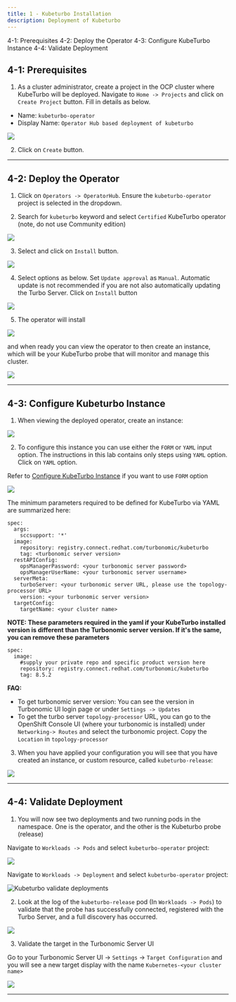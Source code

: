 ```yaml
---
title: 1 - Kubeturbo Installation
description: Deployment of Kubeturbo
---
```

<AnchorLinks>
  <AnchorLink>4-1: Prerequisites</AnchorLink>
  <AnchorLink>4-2: Deploy the Operator</AnchorLink>
  <AnchorLink>4-3: Configure KubeTurbo Instance</AnchorLink>
  <AnchorLink>4-4: Validate Deployment</AnchorLink>
</AnchorLinks>

## 4-1: Prerequisites

1) As a cluster administrator, create a project in the OCP cluster where KubeTurbo will be deployed. Navigate to `Home -> Projects` and click on `Create Project` button. Fill in details as below.

- Name: `kubeturbo-operator`
- Display Name: `Operator Hub based deployment of kubeturbo`

![](https://raw.githubusercontent.com/evat-pm/images/master/KOH-createProject.png?raw=true)

2) Click on `Create` button.

***

## 4-2:  Deploy the Operator

1) Click on `Operators -> OperatorHub`. Ensure the `kubeturbo-operator` project is selected in the dropdown.

2) Search for `kubeturbo` keyword and select `Certified` KubeTurbo operator (note, do not use Community edition)

![](images/searchKubeturboCertified.png)

3) Select and click on `Install` button.

![](images/kubeturboInstall-1.png)

4) Select options as below. Set `Update approval` as `Manual`. Automatic update is not recommended if you are not also automatically updating the Turbo Server. Click on `Install` button

![](images/kubeturboInstall-2.png)

5) The operator will install

![](https://raw.githubusercontent.com/evat-pm/images/master/KOH-installing.png?raw=true)

and when ready you can view the operator to then create an instance, which will be your KubeTurbo probe that will monitor and manage this cluster.

![](https://raw.githubusercontent.com/evat-pm/images/master/KOH-viewOperator.png?raw=true)

***

## 4-3:  Configure Kubeturbo Instance

1) When viewing the deployed operator, create an instance:

![](https://raw.githubusercontent.com/evat-pm/images/master/KOH-createInstance.png?raw=true)

2) To configure this instance you can use either the `FORM` or `YAML` input option. The instructions in this lab contains only steps using `YAML` option. Click on `YAML` option.

Refer to [Configure KubeTurbo Instance](https://github.com/turbonomic/kubeturbo/wiki/OpenShift-Operator-Hub-Details#configure-a-kubeturbo-instance) if you want to use `FORM` option

![](https://raw.githubusercontent.com/evat-pm/images/master/KOH-formOrYaml.png?raw=true)

The minimum parameters required to be defined for KubeTurbo via YAML are summarized here:

```
spec:
  args:
    sccsupport: '*'
  image:
    repository: registry.connect.redhat.com/turbonomic/kubeturbo
    tag: <turbonomic server version>
  restAPIConfig:
    opsManagerPassword: <your turbonomic server password>
    opsManagerUserName: <your turbonomic server username>
  serverMeta:
    turboServer: <your turbonomic server URL, please use the topology-processor URL>
    version: <your turbonomic server version>
  targetConfig:
    targetName: <your cluster name>
```

**NOTE: These parameters required in the yaml if your KubeTurbo installed version is different than the Turbonomic server version. If it's the same, you can remove these parameters**

```
spec:
  image:
    #supply your private repo and specific product version here
    repository: registry.connect.redhat.com/turbonomic/kubeturbo
    tag: 8.5.2
```

**FAQ:**
- To get turbonomic server version: You can see the version in Turbonomic UI login page or under `Settings -> Updates`
- To get the turbo server `topology-processor` URL, you can go to the OpenShift Console UI (where your turbonomic is installed) under `Networking-> Routes` and select the turbonomic project. Copy the `Location` in `topology-processor`

3) When you have applied your configuration you will see that you have created an instance, or custom resource, called `kubeturbo-release`:

![](https://raw.githubusercontent.com/evat-pm/images/master/KOH-instanceCreated.png?raw=true)

***

## 4-4:  Validate Deployment

1) You will now see two deployments and two running pods in the namespace. One is the operator, and the other is the Kubeturbo probe (release)

Navigate to `Workloads -> Pods` and select `kubeturbo-operator` project:

![](https://raw.githubusercontent.com/evat-pm/images/master/KOH-runningPods.png?raw=true)

Navigate to `Workloads -> Deployment` and select `kubeturbo-operator` project:

![Kubeturbo validate deployments](https://raw.githubusercontent.com/evat-pm/images/master/KOH-deployments.png?raw=true)

2) Look at the log of the `kubeturbo-release` pod (In `Workloads -> Pods`) to validate that the probe has successfully connected, registered with the Turbo Server, and a full discovery has occurred. 

![](https://raw.githubusercontent.com/evat-pm/images/master/KOH-successLog.png?raw=true)

3) Validate the target in the Turbonomic Server UI

Go to your Turbonomic Server UI -> `Settings` -> `Target Configuration` and you will see a new target display with the name `Kubernetes-<your cluster name>`

![](./images/validateDeployment.png)

***






